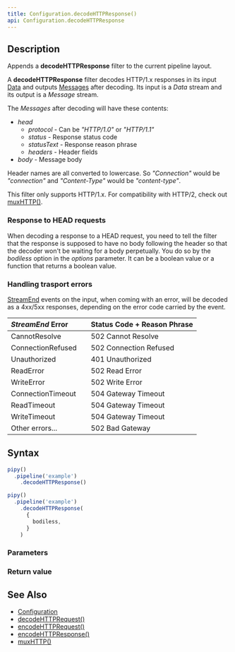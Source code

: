 ```yaml
---
title: Configuration.decodeHTTPResponse()
api: Configuration.decodeHTTPResponse
---
```


## Description

Appends a **decodeHTTPResponse** filter to the current pipeline layout.

A **decodeHTTPResponse** filter decodes HTTP/1.x responses in its input [Data](/reference/api/Data) and outputs [Messages](/reference/api/Message) after decoding. Its input is a _Data_ stream and its output is a _Message_ stream.

<FilterDiagram
  name="decodeHTTPResponse"
  input="Data"
  output="Message"
/>

The _Messages_ after decoding will have these contents:

* _head_
  - _protocol_ - Can be _"HTTP/1.0"_ or _"HTTP/1.1"_
  - _status_ - Response status code
  - _statusText_ - Response reason phrase
  - _headers_ - Header fields
* _body_ - Message body

Header names are all converted to lowercase. So _"Connection"_ would be _"connection"_ and _"Content-Type"_ would be _"content-type"_.

This filter only supports HTTP/1.x. For compatibility with HTTP/2, check out [muxHTTP()](/reference/api/Configuration/muxHTTP).

### Response to HEAD requests

When decoding a response to a HEAD request, you need to tell the filter that the response is supposed to have no body following the header so that the decoder won't be waiting for a body perpetually. You do so by the _bodiless_ option in the _options_ parameter. It can be a boolean value or a function that returns a boolean value.

### Handling trasport errors

[StreamEnd](/reference/api/StreamEnd) events on the input, when coming with an error, will be decoded as a 4xx/5xx responses, depending on the error code carried by the event.

| _StreamEnd_ Error |   | Status Code + Reason Phrase |
|:------------------|---|:----------------------------|
| CannotResolve     |   | 502 Cannot Resolve          | 
| ConnectionRefused |   | 502 Connection Refused      |
| Unauthorized      |   | 401 Unauthorized            |
| ReadError         |   | 502 Read Error              |
| WriteError        |   | 502 Write Error             |
| ConnectionTimeout |   | 504 Gateway Timeout         |
| ReadTimeout       |   | 504 Gateway Timeout         |
| WriteTimeout      |   | 504 Gateway Timeout         |
| Other errors...   |   | 502 Bad Gateway             |

## Syntax

``` js
pipy()
  .pipeline('example')
    .decodeHTTPResponse()

pipy()
  .pipeline('example')
    .decodeHTTPResponse(
      {
        bodiless,
      }
    )
```

### Parameters

<Parameters/>

### Return value

<ReturnValue/>

## See Also

* [Configuration](/reference/api/Configuration)
* [decodeHTTPRequest()](/reference/api/Configuration/decodeHTTPResponse)
* [encodeHTTPRequest()](/reference/api/Configuration/encodeHTTPRequest)
* [encodeHTTPResponse()](/reference/api/Configuration/encodeHTTPResponse)
* [muxHTTP()](/reference/api/Configuration/muxHTTP)
